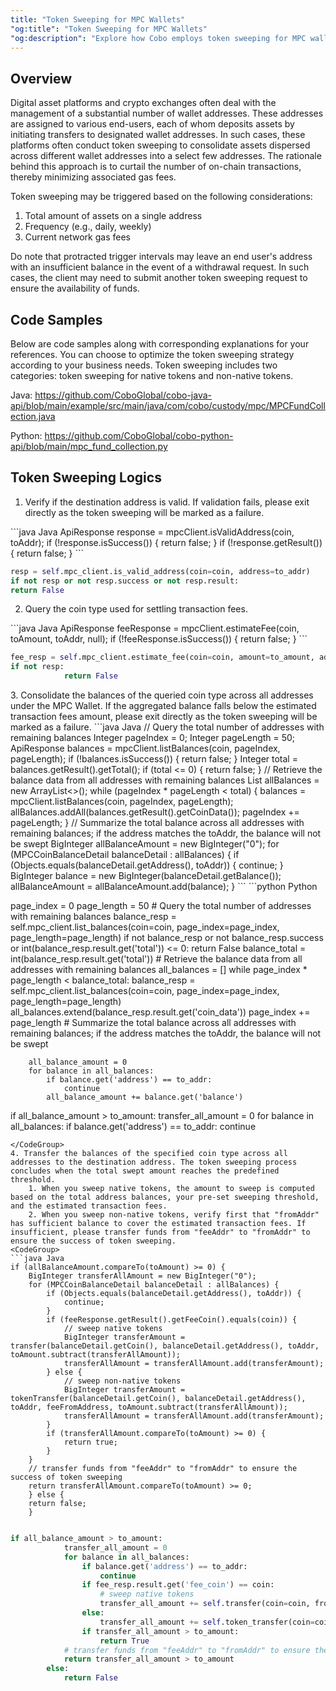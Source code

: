 ```yaml
---
title: "Token Sweeping for MPC Wallets"
"og:title": "Token Sweeping for MPC Wallets"
"og:description": "Explore how Cobo employs token sweeping for MPC wallets, empowering clients to minimize the number of on-chain transactions and lower gas fees."
---
```

## Overview

Digital asset platforms and crypto exchanges often deal with the management of a substantial number of wallet addresses.
These addresses are assigned to various end-users, each of whom deposits assets by initiating transfers to designated wallet addresses.
In such cases, these platforms often conduct token sweeping to consolidate assets dispersed across different wallet addresses into a select few addresses.
The rationale behind this approach is to curtail the number of on-chain transactions, thereby minimizing associated gas fees.

Token sweeping may be triggered based on the following considerations:

1. Total amount of assets on a single address
2. Frequency (e.g., daily, weekly)
3. Current network gas fees

Do note that protracted trigger intervals may leave an end user's address with an insufficient balance in the event of a withdrawal request.
In such cases, the client may need to submit another token sweeping request to ensure the availability of funds.

## Code Samples

Below are code samples along with corresponding explanations for your references.
You can choose to optimize the token sweeping strategy according to your business needs.
Token sweeping includes two categories: token sweeping for native tokens and non-native tokens.


Java: https://github.com/CoboGlobal/cobo-java-api/blob/main/example/src/main/java/com/cobo/custody/mpc/MPCFundCollection.java

Python: https://github.com/CoboGlobal/cobo-python-api/blob/main/mpc_fund_collection.py

## Token Sweeping Logics

1. Verify if the destination address is valid. If validation fails, please exit directly as the token sweeping will be marked as a failure.
<CodeGroup>
```java Java
ApiResponse<Boolean> response = mpcClient.isValidAddress(coin, toAddr);
        if (!response.isSuccess()) {
            return false;
        }
        if (!response.getResult()) {
            return false;
        }
```

```python Python
resp = self.mpc_client.is_valid_address(coin=coin, address=to_addr)
if not resp or not resp.success or not resp.result:
return False
```
</CodeGroup>

2. Query the coin type used for settling transaction fees.
<CodeGroup>
```java Java
ApiResponse<EstimateFeeDetails> feeResponse = mpcClient.estimateFee(coin, toAmount, toAddr, null);
        if (!feeResponse.isSuccess()) {
            return false;
        }
```

```python Python
fee_resp = self.mpc_client.estimate_fee(coin=coin, amount=to_amount, address=to_addr)
if not resp:
       		return False
```
</CodeGroup>
3. Consolidate the balances of the queried coin type across all addresses under the MPC Wallet. If the aggregated balance falls below the estimated transaction fees amount, please exit directly as the token sweeping will be marked as a failure.
<CodeGroup>
```java Java
   // Query the total number of addresses with remaining balances
        Integer pageIndex = 0;
        Integer pageLength = 50;
        ApiResponse<MPCListBalances> balances = mpcClient.listBalances(coin, pageIndex, pageLength);
        if (!balances.isSuccess()) {
            return false;
        }
        Integer total = balances.getResult().getTotal();
        if (total <= 0) {
            return false;
        }
        // Retrieve the balance data from all addresses with remaining balances
        List<MPCCoinBalanceDetail> allBalances = new ArrayList<>();
        while (pageIndex * pageLength < total) {
            balances = mpcClient.listBalances(coin, pageIndex, pageLength);
            allBalances.addAll(balances.getResult().getCoinData());
            pageIndex += pageLength;
        }
        // Summarize the total balance across all addresses with remaining balances; if the address matches the toAddr, the balance will not be swept
        BigInteger allBalanceAmount = new BigInteger("0");
        for (MPCCoinBalanceDetail balanceDetail : allBalances) {
            if (Objects.equals(balanceDetail.getAddress(), toAddr)) {
                continue;
            }
            BigInteger balance = new BigInteger(balanceDetail.getBalance());
            allBalanceAmount = allBalanceAmount.add(balance);
        }
```
```python Python

page_index = 0
        page_length = 50
        #  Query the total number of addresses with remaining balances
        balance_resp = self.mpc_client.list_balances(coin=coin, page_index=page_index, page_length=page_length)
        if not balance_resp or not balance_resp.success or int(balance_resp.result.get('total')) <= 0:
            return False
        balance_total = int(balance_resp.result.get('total'))
        #  Retrieve the balance data from all addresses with remaining balances
        all_balances = []
        while page_index * page_length < balance_total:
            balance_resp = self.mpc_client.list_balances(coin=coin, page_index=page_index, page_length=page_length)
            all_balances.extend(balance_resp.result.get('coin_data'))
            page_index += page_length
        # Summarize the total balance across all addresses with remaining balances; if the address matches the toAddr, the balance will not be swept

        all_balance_amount = 0
        for balance in all_balances:
            if balance.get('address') == to_addr:
                continue
            all_balance_amount += balance.get('balance')
if all_balance_amount > to_amount:
            transfer_all_amount = 0
            for balance in all_balances:
                if balance.get('address') == to_addr:
                    continue
```
</CodeGroup>
4. Transfer the balances of the specified coin type across all addresses to the destination address. The token sweeping process concludes when the total swept amount reaches the predefined threshold.
    1. When you sweep native tokens, the amount to sweep is computed based on the total address balances, your pre-set sweeping threshold, and the estimated transaction fees.
    2. When you sweep non-native tokens, verify first that "fromAddr" has sufficient balance to cover the estimated transaction fees. If insufficient, please transfer funds from "feeAddr" to "fromAddr" to ensure the success of token sweeping.
<CodeGroup>
```java Java
if (allBalanceAmount.compareTo(toAmount) >= 0) {
    BigInteger transferAllAmount = new BigInteger("0");
    for (MPCCoinBalanceDetail balanceDetail : allBalances) {
        if (Objects.equals(balanceDetail.getAddress(), toAddr)) {
            continue;
        }
        if (feeResponse.getResult().getFeeCoin().equals(coin)) {
            // sweep native tokens
            BigInteger transferAmount = transfer(balanceDetail.getCoin(), balanceDetail.getAddress(), toAddr, toAmount.subtract(transferAllAmount));
            transferAllAmount = transferAllAmount.add(transferAmount);
        } else {
            // sweep non-native tokens
            BigInteger transferAmount = tokenTransfer(balanceDetail.getCoin(), balanceDetail.getAddress(), toAddr, feeFromAddress, toAmount.subtract(transferAllAmount));
            transferAllAmount = transferAllAmount.add(transferAmount);
        }
        if (transferAllAmount.compareTo(toAmount) >= 0) {
            return true;
        }
    }
    // transfer funds from "feeAddr" to "fromAddr" to ensure the success of token sweeping
    return transferAllAmount.compareTo(toAmount) >= 0;
    } else {
    return false;
    }
```
```python Python

if all_balance_amount > to_amount:
            transfer_all_amount = 0
            for balance in all_balances:
                if balance.get('address') == to_addr:
                    continue
                if fee_resp.result.get('fee_coin') == coin:
                    # sweep native tokens
                    transfer_all_amount += self.transfer(coin=coin, from_addr=balance.get('address'), to_addr=to_addr, to_amount=to_amount - transfer_all_amount)
                else:
                    transfer_all_amount += self.token_transfer(coin=coin, from_addr=balance.get('address'), to_addr=to_addr, fee_addr=fee_from_addr, to_amount=to_amount - transfer_all_amount)
                if transfer_all_amount > to_amount:
                    return True
            # transfer funds from "feeAddr" to "fromAddr" to ensure the success of token sweeping
            return transfer_all_amount > to_amount
        else:
            return False
```
</CodeGroup>
